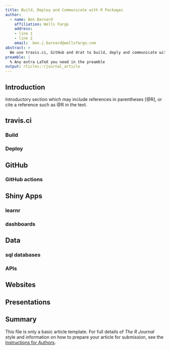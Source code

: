 ```yaml
---
title: Build, Deploy and Communicate with R Packages
author:
  - name: Ben Barnard
    affiliation: Wells Fargo
    address:
    - line 1
    - line 2
    email:  ben.j.barnard@wellsfargo.com
abstract: >
  We use travis.ci, GitHub and drat to build, deply and communicate with R packages. 
preamble: |
  % Any extra LaTeX you need in the preamble
output: rticles::rjournal_article
---
```


## Introduction

Introductory section which may include references in parentheses
[@R], or cite a reference such as @R in the text.

## travis.ci

### Build

### Deploy

## GitHub

### GitHub actions

## Shiny Apps

### learnr

### dashboards

## Data 

### sql databases

### APIs

## Websites

## Presentations

## Summary

This file is only a basic article template. For full details of _The R Journal_ style and information on how to prepare your article for submission, see the [Instructions for Authors](https://journal.r-project.org/share/author-guide.pdf).

\bibliography{RJreferences}
